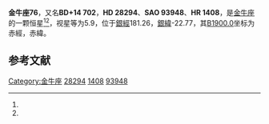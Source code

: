{{Starbox begin
| name = 金牛座76
}}
{{Starbox observe
| epoch = [[J2000.0|J2000.0]]
| constell = [[金牛座|金牛座]]<ref name=SIMBAD>{{cite web
 | url=http://simbad.u-strasbg.fr/simbad/sim-id?Ident=HR+1408
 | title=Pulsating variable Star
 | publisher=Centre de Données astronomiques de Strasbourg
 | work=SIMBAD
 | accessdate=2012-07-13
 | archive-date=2019-07-01
 | archive-url=https://web.archive.org/web/20190701072916/http://simbad.u-strasbg.fr/simbad/sim-id?Ident=HR%2B1408
 | dead-url=no
 }}</ref><ref name=DATA>{{cite web
 | url=http://vizier.u-strasbg.fr/viz-bin/VizieR-5?-out.add=.&-source=5050&-corr=PK=HR&-out.max=9999&HR=1408
 | title=VizieR Detailed Page
 | accessdate=2012-07-13
 | archive-date=2016-03-05
 | archive-url=https://web.archive.org/web/20160305034530/http://vizier.u-strasbg.fr/viz-bin/VizieR-5?-out.add=.&-source=5050&-corr=PK=HR&-out.max=9999&HR=1408
 | dead-url=no
 }}</ref>
| 星官 = 
| ra = {{RA|4|28|23.4}}<ref name=SIMBAD /><ref name=DATA />
| dec = {{DEC|+14|44|27}}<ref name=SIMBAD /><ref name=DATA />
| appmag_v = 5.9<ref name=SIMBAD /><ref name=DATA />
}}
{{Starbox character
| class = F0IV<ref name=SIMBAD /><ref name=DATA />
| b-v = 0.32<ref name=SIMBAD /><ref name=DATA />
| u-b = 0.06<ref name=SIMBAD /><ref name=DATA />
| r-i = 0.19<ref name=SIMBAD /><ref name=DATA />
| variable = 
}}
{{Starbox astrometry
| radial_v = 0.06
| prop_mo_ra = 44
| parallax = 
| p_error = 
}}
{{Starbox catalog
| names =BD+14 702，[[SAO星表|SAO]] 93948，[[HD星表|HD]] 28294，[[HR星表|HR]] 1408}}
{{Starbox reference |Simbad=HR+1408}}
{{Starbox end}}

'''金牛座76'''，又名'''BD+14 702'''，'''HD 28294'''、'''SAO 93948'''、'''HR 1408'''，是[[金牛座|金牛座]]的一颗恒星<ref name=SIMBAD /><ref name=DATA />，视星等为5.9，位于[[銀道座標系|銀經]]181.26，[[銀道座標系|銀緯]]-22.77，其[[B1900.0|B1900.0]]坐标为赤經{{RA|4|22|43.3}}，赤緯{{DEC|+14|-22.77|7}}。

== 参考文献 ==
{{reflist}}

{{star-stub}}

{{金牛座恒星}}
[[Category:金牛座|Category:金牛座]]
[[Category:HD和HDE天體|28294]]
[[Category:HR天體|1408]]
[[Category:SAO天體|93948]]